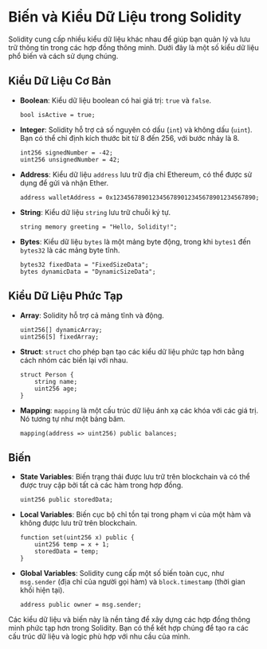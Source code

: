 # Biến và Kiểu Dữ Liệu trong Solidity


<YouTubePlayer videoId="r0D6CizmPQw"/>

Solidity cung cấp nhiều kiểu dữ liệu khác nhau để giúp bạn quản lý và lưu trữ thông tin trong các hợp đồng thông minh. Dưới đây là một số kiểu dữ liệu phổ biến và cách sử dụng chúng.

## Kiểu Dữ Liệu Cơ Bản

- **Boolean**: Kiểu dữ liệu boolean có hai giá trị: `true` và `false`.
  ````solidity
  bool isActive = true;
  ````

- **Integer**: Solidity hỗ trợ cả số nguyên có dấu (`int`) và không dấu (`uint`). Bạn có thể chỉ định kích thước bit từ 8 đến 256, với bước nhảy là 8.
  ````solidity
  int256 signedNumber = -42;
  uint256 unsignedNumber = 42;
  ````

- **Address**: Kiểu dữ liệu `address` lưu trữ địa chỉ Ethereum, có thể được sử dụng để gửi và nhận Ether.
  ````solidity
  address walletAddress = 0x1234567890123456789012345678901234567890;
  ````

- **String**: Kiểu dữ liệu `string` lưu trữ chuỗi ký tự.
  ````solidity
  string memory greeting = "Hello, Solidity!";
  ````

- **Bytes**: Kiểu dữ liệu `bytes` là một mảng byte động, trong khi `bytes1` đến `bytes32` là các mảng byte tĩnh.
  ````solidity
  bytes32 fixedData = "FixedSizeData";
  bytes dynamicData = "DynamicSizeData";
  ````

## Kiểu Dữ Liệu Phức Tạp

- **Array**: Solidity hỗ trợ cả mảng tĩnh và động.
  ````solidity
  uint256[] dynamicArray;
  uint256[5] fixedArray;
  ````

- **Struct**: `struct` cho phép bạn tạo các kiểu dữ liệu phức tạp hơn bằng cách nhóm các biến lại với nhau.
  ````solidity
  struct Person {
      string name;
      uint256 age;
  }
  ````

- **Mapping**: `mapping` là một cấu trúc dữ liệu ánh xạ các khóa với các giá trị. Nó tương tự như một bảng băm.
  ````solidity
  mapping(address => uint256) public balances;
  ````

## Biến

- **State Variables**: Biến trạng thái được lưu trữ trên blockchain và có thể được truy cập bởi tất cả các hàm trong hợp đồng.
  ````solidity
  uint256 public storedData;
  ````

- **Local Variables**: Biến cục bộ chỉ tồn tại trong phạm vi của một hàm và không được lưu trữ trên blockchain.
  ````solidity
  function set(uint256 x) public {
      uint256 temp = x + 1;
      storedData = temp;
  }
  ````

- **Global Variables**: Solidity cung cấp một số biến toàn cục, như `msg.sender` (địa chỉ của người gọi hàm) và `block.timestamp` (thời gian khối hiện tại).
  ````solidity
  address public owner = msg.sender;
  ````

Các kiểu dữ liệu và biến này là nền tảng để xây dựng các hợp đồng thông minh phức tạp hơn trong Solidity. Bạn có thể kết hợp chúng để tạo ra các cấu trúc dữ liệu và logic phù hợp với nhu cầu của mình.
